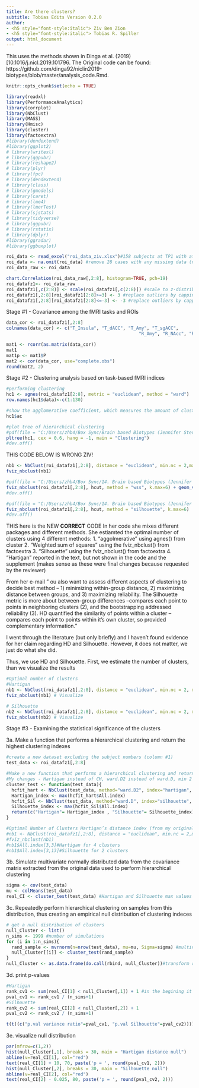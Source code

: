 ---
title: Are there clusters?
subtitle: Tobias Edits Version 0.2.0
author:
- <h5 style="font-style:italic"> Ziv Ben Zion
- <h5 style="font-style:italic"> Tobias R. Spiller
output: html_document
---

This uses the methods shown in Dinga et al. (2019) [10.1016/j.nicl.2019.101796. The Original code can be found: https://github.com/dinga92/niclin2019-biotypes/blob/master/analysis_code.Rmd.
```{r setup, include=FALSE}
knitr::opts_chunk$set(echo = TRUE)
```

```{r Load Libraries , include=FALSE}
library(readxl)
library(PerformanceAnalytics)
library(corrplot)
library(NbClust)
library(MASS)
library(Hmisc)
library(cluster)
library(factoextra)
#library(dendextend)
#library(ggplot2)
# library(writexl)
# library(ggpubr)
# library(reshape2)
# library(plyr)
# library(fpc) 
# library(dendextend)
# library(class)
# library(gmodels)
# library(caret)
# library(lme4)
# library(lmerTest)
# library(sjstats)
# library(tidyverse)
# library(ggpubr)
# library(rstatix)
# library(dplyr)
#library(ggradar)
#library(ggboxplot)
```

```{r Import Neural Data, include=FALSE}
roi_data <- read_excel("roi_data_ziv.xlsx")#158 subjects at TP1 with at least one task
roi_data <- na.omit(roi_data) #remove 28 cases with any missing data (n=3 without Hariri & n=25 without Domino) 
roi_data_raw <- roi_data 
```

```{r Outliers Correction}
chart.Correlation(roi_data_raw[,2:8], histogram=TRUE, pch=19)
roi_datafz1<- roi_data_raw
roi_datafz1[,c(2:8)] <- scale(roi_datafz1[,c(2:8)]) #scale to z-distribution
roi_datafz1[,2:8][roi_datafz1[2:8]>=3] <- 3 #replace outliers by capping to +3
roi_datafz1[,2:8][roi_datafz1[2:8]<=-3] <- -3 #replace outliers by capping -3
```

Stage #1 - Covariance among the fMRI tasks and ROIs
```{r Correlation Matrices}
data_cor <- roi_datafz1[,2:8]
colnames(data_cor) <- c("T_Insula", "T_dACC", "T_Amy", "T_sgACC",
                                                  "R_Amy", "R_NAcc", "R_OFC")

mat1 <- rcorr(as.matrix(data_cor))
mat1
mat1p <- mat1$P
mat2 <- cor(data_cor, use="complete.obs")
round(mat2, 2)
```

Stage #2 - Clustering analysis based on task-based fMRI indices
```{r }
#performing clustering
hc1 <- agnes(roi_datafz1[2:8], metric = "euclidean", method = "ward")
row.names(hc1$data)<-c(1:130)

#show the agglomerative coefficient, which measures the amount of clustering structure found (values closer to 1 suggest strong clustering structure).
hc1$ac 

#plot tree of hierarchical clustering
#pdf(file = "C:/Users/zhb4/Box Sync/Brain based Biotypes (Jennifer Stevens)/Clustering_Tree.pdf", width = 4, height = 4) 
pltree(hc1, cex = 0.6, hang = -1, main = "Clustering")
#dev.off()

```

THIS CODE BELOW IS WRONG ZIV!
```{r Optimal Number of Clusters Hartigan’s distance index}
nb1 <- NbClust(roi_datafz1[,2:8], distance = "euclidean", min.nc = 2,max.nc = 6, method = "ward.D2", index="alllong")
fviz_nbclust(nb1)

#pdf(file = "C:/Users/zhb4/Box Sync/14. Brain based Biotypes (Jennifer Stevens)/Output/Supplementary_Figure_1a.pdf", width = 4, height = 4) 
fviz_nbclust(roi_datafz1[,2:8], hcut, method = "wss", k.max=6) + geom_vline(xintercept = 4, linetype = 2, color="steelblue")
#dev.off()
```

```{r Optimal Number of Clusters Silhouette}
#pdf(file = "C:/Users/zhb4/Box Sync/14. Brain based Biotypes (Jennifer Stevens)/Output/Supplementary_Figure_1b.pdf", width = 4, height = 4) 
fviz_nbclust(roi_datafz1[,2:8], hcut, method = "silhouette", k.max=6)
#dev.off()
```


THIS here is the NEW **CORRECT** CODE
In her code she mixes different packages and different methods. She estiamted the optimal number of clusters using 4 different methods: 
1. "aggolmerative" using agnes() from cluster
2. "Weighted sum of squares" using the fviz_nbclust() from factoextra
3. "Silhouette" using the fviz_nbclust() from factoextra
4. "Hartigan" reported in the text, but not shown in the code and the supplement (makes sense as these were final changes because requested by the reviewer)

From her e-mail "
ou also want to assess different aspects of clustering to decide best method – 1) minimizing within-group distance, 2) maximizing distance between groups, and 3) maximizing reliability. The Silhouette metric is more about between-group differences –compares each point to points in neighboring clusters (2), and the bootstrapping addressed reliability (3). HD quantified the similarity of points within a cluster – compares each point to points within it’s own cluster, so provided complementary information."

I went through the literature (but only briefly) and I haven't found evidence for her claim regarding HD and Silhouette. However, it does not matter, we just do what she did.

Thus, we use HD and Silhouette. First, we estimate the number of clusters, than we visualize the results
```{r Optimal Number of Clusters}
#Optimal number of clusters
#Hartigan
nb1 <- NbClust(roi_datafz1[,2:8], distance = "euclidean", min.nc = 2, max.nc = 6, method = "ward.D2", index="hartigan") # Estimate
fviz_nbclust(nb1) # Visualize

# Silhouette
nb2 <- NbClust(roi_datafz1[,2:8], distance = "euclidean", min.nc = 2, max.nc = 6, method = "ward.D2", index="silhouette") # Estimate
fviz_nbclust(nb2) # Visualize
```

Stage #3 - Examining the statistical significance of the clusters


3a. Make a function that performs a hierarchical clustering and return the highest clustering indexes
```{r, message=F}
#create a new dataset excluding the subject numbers (column #1) 
test_data <- roi_datafz1[,2:8]

#Make a new function that performs a hierarchical clustering and return the highest clustering indexes
#My changes - Hartigan instead of CH, ward.D2 instead of ward.D, min 2 instead of 3, max 6 instead of 5
cluster_test <- function(test_data){
  hcfit_hart <- NbClust(test_data, method="ward.D2", index="hartigan", min.nc=2, max.nc = 6)
  Hartigan_index <- max(hcfit_hart$All.index)
  hcfit_Sil <- NbClust(test_data, method="ward.D", index="silhouette", min.nc=2, max.nc = 6)
  Silhouette_index <- max(hcfit_Sil$All.index) 
  return(c("Hartigan"= Hartigan_index , "Silhouette"= Silhouette_index))
}

#Optimal Number of Clusters Hartigan’s distance index (from my original script)
#nb1 <- NbClust(roi_datafz1[,2:8], distance = "euclidean", min.nc = 2,max.nc = 6, method = "ward.D2", index="alllong")
#fviz_nbclust(nb1)
#nb1$All.index[3,3]#Hartigan for 4 clusters
#nb1$All.index[3,13]#Silhouette for 2 clusters
```

3b. Simulate multivariate normally distributed data from the covariance matrix extracted from the original data used to perform hierarchical clustering
```{r}
sigma <- cov(test_data)
mu <- colMeans(test_data)
real_CI <- cluster_test(test_data) #Hartigan and Silhouette max values for the real clusters
```

3c. Repeatedly perform hierarchical clustering on samples from this distribution, thus creating an empirical null distribution of clustering indeces
```{r}
# get a null distribution of clusters
null_Cluster <- list()
n_sims <- 1999 #number of simulations
for (i in 1:n_sims){
  rand_sample <- mvrnorm(n=nrow(test_data), mu=mu, Sigma=sigma) #multivariate normally distributed data
  null_Cluster[[i]] <- cluster_test(rand_sample)
}
null_Cluster <- as.data.frame(do.call(rbind, null_Cluster))#transform results to data frame
```

3d. print p-values

```{r}
#Hartigan
rank_cv1 <- sum(real_CI[1] < null_Cluster[,1]) + 1 #in the begining it is 6, after changing to 1999 sim it will be 2000 total
pval_cv1 <- rank_cv1 / (n_sims+1)
#Silhouette
rank_cv2 <- sum(real_CI[2] < null_Cluster[,2]) + 1
pval_cv2 <- rank_cv2 / (n_sims+1)

t(t((c("p.val variance ratio"=pval_cv1, "p.val Silhouette"=pval_cv2))))#transpose the p-values
```

3e. visualize null distribution

```{r}
par(mfrow=c(1,2))
hist(null_Cluster[,1], breaks = 30, main = "Hartigan distance null")
abline(v=real_CI[1], col="red")
text(real_CI[1] + 10, 70, paste('p = ', round(pval_cv1, 2)))
hist(null_Cluster[,2], breaks = 30, main = "Silhouette null")
abline(v=real_CI[2], col="red")
text(real_CI[2] - 0.025, 80, paste('p = ', round(pval_cv2, 2)))
```
